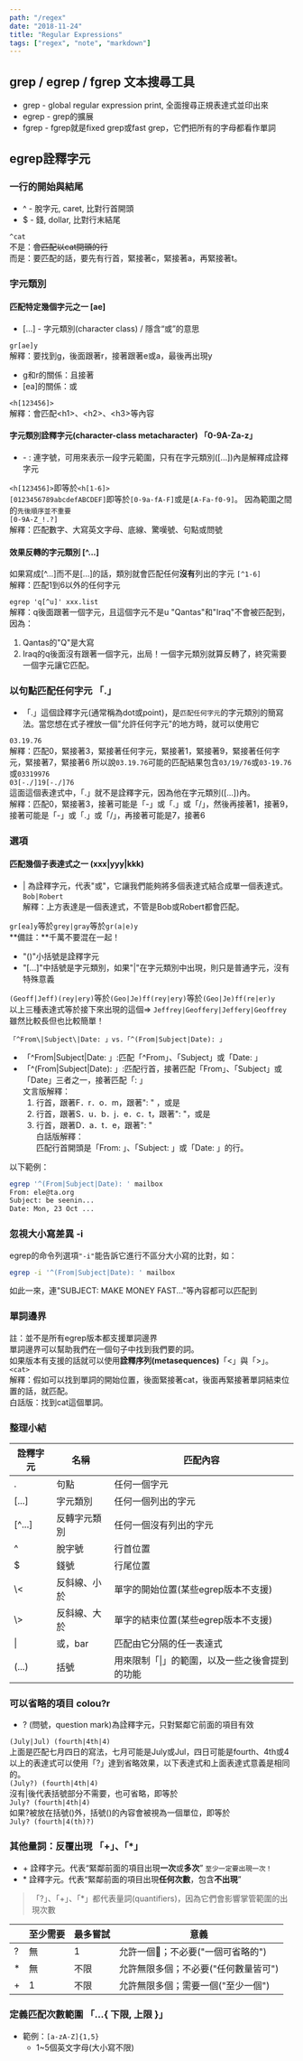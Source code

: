 ```yaml
---
path: "/regex"
date: "2018-11-24"
title: "Regular Expressions"
tags: ["regex", "note", "markdown"]
---
```


## grep / egrep / fgrep  文本搜尋工具
* grep - global regular expression print, 全面搜尋正規表達式並印出來
* egrep - grep的擴展
* fgrep - fgrep就是fixed grep或fast grep，它們把所有的字母都看作單詞

## egrep詮釋字元
### 一行的開始與結尾
* ^ - 脫字元, caret, 比對行首開頭
* $ - 錢, dollar, 比對行末結尾

```^cat``` <br>
不是：~~會匹配以cat開頭的行~~ <br>
而是：要匹配的話，要先有行首，緊接著c，緊接著a，再緊接著t。

### 字元類別
#### 匹配特定幾個字元之一 [ae]
* [...] - 字元類別(character class) / 隱含“或”的意思

```gr[ae]y``` <br>
解釋：要找到g，後面跟著r，接著跟著e或a，最後再出現y
* g和r的關係：且接著
* [ea]的關係：或

```<h[123456]>``` <br>
解釋：會匹配\<h1\>、\<h2\>、\<h3\>等內容

#### 字元類別詮釋字元(character-class metacharacter) 「0-9A-Za-z」
* \- : 連字號，可用來表示一段字元範圍，只有在字元類別([...])內是解釋成詮釋字元

```<h[123456]>```即等於```<h[1-6]>``` <br>
```[0123456789abcdefABCDEF]```即等於```[0-9a-fA-F]```或是```[A-Fa-f0-9]```。
因為範圍之間的```先後順序並不重要``` <br>
```[0-9A-Z_!.?]``` <br>
解釋：匹配數字、大寫英文字母、底線、驚嘆號、句點或問號

#### 效果反轉的字元類別 [^...]
如果寫成[^...]而不是[...]的話，類別就會匹配任何**沒有**列出的字元
```[^1-6]``` <br>
解釋：匹配1到6以外的任何字元

```egrep 'q[^u]' xxx.list``` <br>
解釋：q後面跟著一個字元，且這個字元不是u
"Qantas"和"Iraq"不會被匹配到，因為：
1. Qantas的"Q"是大寫
2. Iraq的q後面沒有跟著一個字元，出局！一個字元類別就算反轉了，終究需要一個字元讓它匹配。

### 以句點匹配任何字元 「.」
* 「.」這個詮釋字元(通常稱為dot或point)，是```匹配任何字元```的字元類別的簡寫法。當您想在式子裡放一個"允許任何字元"的地方時，就可以使用它

```03.19.76``` <br>
解釋：匹配0，緊接著3，緊接著任何字元，緊接著1，緊接著9，緊接著任何字元，緊接著7，緊接著6
所以說```03.19.76```可能的匹配結果包含```03/19/76```或```03-19.76```或```03319976```<br>
```03[-./]19[-./]76```<br>
這面這個表達式中，「.」就不是詮釋字元，因為他在字元類別([...])內。 <br>
解釋：匹配0，緊接著3，接著可能是「-」或「.」或「/」，然後再接著1，接著9，接著可能是「-」或「.」或「/」，再接著可能是7，接著6

### 選項
#### 匹配幾個子表達式之一 (xxx|yyy|kkk)
* | 為詮釋字元，代表"或"，它讓我們能夠將多個表達式結合成單一個表達式。 <br>
```Bob|Robert``` <br>
解釋：上方表達是一個表達式，不管是Bob或Robert都會匹配。

```gr[ea]y```等於```grey|gray```等於```gr(a|e)y```<br>
**備註：**千萬不要混在一起！
* "()"小括號是詮釋字元
* "[...]"中括號是字元類別，如果"|"在字元類別中出現，則只是普通字元，沒有特殊意義

```(Geoff|Jeff)(rey|ery)```等於```(Geo|Je)ff(rey|ery)```等於```(Geo|Je)ff(re|er)y```<br>
以上三種表達式等於接下來出現的這個=> ```Jeffrey|Geoffery|Jeffery|Geoffrey``` <br>
雖然比較長但也比較簡單！

```「^From\|Subject\|Date: 」vs.「^(From|Subject|Date): 」``` <br>
* 「^From\|Subject\|Date: 」:匹配「^From」、「Subject」或「Date: 」
* 「^(From|Subject|Date): 」:匹配行首，接著匹配「From」、「Subject」或「Date」三者之一，接著匹配「: 」<br>
文言版解釋： <br>
  1) 行首，跟著F．r．o．m，跟著": " ，或是<br>
  2) 行首，跟著S．u．b．j．e．c．t，跟著": "，或是<br>
  3) 行首，跟著D．a．t．e，跟著": "<br>
白話版解釋：<br>
  匹配行首開頭是「From: 」、「Subject: 」或「Date: 」的行。<br>

以下範例：
```bash
egrep '^(From|Subject|Date): ' mailbox
From: ele@ta.org
Subject: be seenin...
Date: Mon, 23 Oct ...
```

### 忽視大小寫差異 -i
egrep的命令列選項```"-i"```能告訴它進行不區分大小寫的比對，如： <br>
```bash
egrep -i '^(From|Subject|Date): ' mailbox
```
如此一來，連"SUBJECT: MAKE MONEY FAST..."等內容都可以匹配到

### 單詞邊界
註：並不是所有egrep版本都支援單詞邊界 <br>
單詞邊界可以幫助我們在一個句子中找到我們要的詞。 <br>
如果版本有支援的話就可以使用**詮釋序列(metasequences)**「\<」與「\>」。<br>
```<cat>```<br>
解釋：假如可以找到單詞的開始位置，後面緊接著cat，後面再緊接著單詞結束位置的話，就匹配。<br>
白話版：找到cat這個單詞。

### 整理小結

| 詮釋字元 | 名稱 | 匹配內容 |
|---|---|---|
| . | 句點 | 任何一個字元 |
| \[...\] | 字元類別 | 任何一個列出的字元 |
| \[^...\] | 反轉字元類別 | 任何一個沒有列出的字元 |
| ^ | 脫字號 | 行首位置 |
| $ | 錢號 | 行尾位置 |
| \\< | 反斜線、小於 | 單字的開始位置(某些egrep版本不支援) |
| \\> | 反斜線、大於 | 單字的結束位置(某些egrep版本不支援) |
| \| | 或，bar | 匹配由它分隔的任一表達式 |
| (...) | 括號 | 用來限制「\|」的範圍，以及一些之後會提到的功能 |

### 可以省略的項目 colou?r
* ? (問號，question mark)為詮釋字元，只對緊鄰它前面的項目有效

```(July|Jul) (fourth|4th|4)```<br>
上面是匹配七月四日的寫法，七月可能是July或Jul，四日可能是fourth、4th或4<br>
以上的表達式可以使用「?」達到省略效果，以下表達式和上面表達式意義是相同的。<br>
```(July?) (fourth|4th|4)``` <br>
沒有\|後代表括號部分不需要，也可省略，即等於<br>
```July? (fourth|4th|4)```<br>
如果?被放在括號()外，括號()的內容會被視為一個單位，即等於<br>
```July? (fourth|4(th)?)```

### 其他量詞：反覆出現 「+」、「*」
* \+ 詮釋字元。代表“緊鄰前面的項目出現**一次**或**多次**” ```至少一定要出現一次！```
* \* 詮釋字元。代表“緊鄰前面的項目出現**任何次數**，包含**不出現**”

> 「?」、「+」、「*」都代表量詞(quantifiers)，因為它們會影響掌管範圍的出現次數

| | 至少需要 | 最多嘗試 | 意義 |
|---|---|---|---|
| ? | 無 | 1 | 允許一個；不必要("一個可省略的") |
| * | 無 | 不限 | 允許無限多個；不必要("任何數量皆可") |
| + | 1 | 不限 | 允許無限多個；需要一個("至少一個")

### 定義匹配次數範圍 「...{ 下限, 上限 }」
* 範例：```[a-zA-Z]{1,5}```
  * 1~5個英文字母(大小寫不限)
